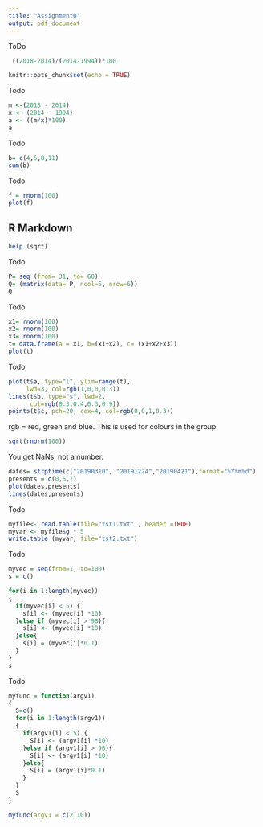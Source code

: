 ```yaml
---
title: "Assignment0"
output: pdf_document
---
```

ToDo
```r
 ((2018-2014)/(2014-1994))*100
```

```r
knitr::opts_chunk$set(echo = TRUE)
```

Todo
```r
m <-(2018 - 2014)
x <- (2014 - 1994)
a <- ((m/x)*100)
a
```
Todo 
```r
b= c(4,5,8,11)
sum(b)
```
Todo
```r
f = rnorm(100)
plot(f)
```

## R Markdown
```r
help (sqrt)

```

Todo 
```r
P= seq (from= 31, to= 60)
Q= (matrix(data= P, ncol=5, nrow=6))
Q
```
Todo
```r
x1= rnorm(100)
x2= rnorm(100)
x3= rnorm(100)
t= data.frame(a = x1, b=(x1+x2), c= (x1+x2+x3))
plot(t)
```

Todo
```r
plot(t$a, type="l", ylim=range(t),
     lwd=3, col=rgb(1,0,0,0.3))
lines(t$b, type="s", lwd=2,
      col=rgb(0.3,0.4,0.3,0.9))
points(t$c, pch=20, cex=4, col=rgb(0,0,1,0.3))
```


rgb = red, green and blue. This is used for colours in the group

```r
sqrt(rnorm(100))
```

You get NaNs, not a number.
```r
dates= strptime(c("20190310", "20191224","20190421"),format="%Y%m%d")
presents = c(0,5,7)
plot(dates,presents)
lines(dates,presents)
```

Todo
```r
myfile<- read.table(file="tst1.txt" , header =TRUE)
myvar <- myfile$g * 5
write.table (myvar, file="tst2.txt")
```

Todo
```r
myvec = seq(from=1, to=100)
s = c()

for(i in 1:length(myvec)) 
{
  if(myvec[i] < 5) {
    s[i] <- (myvec[i] *10)
  }else if (myvec[i] > 90){
    s[i] <- (myvec[i] *10)
  }else{
    s[i] = (myvec[i]*0.1)
  }
}
s
```
Todo 
```r
myfunc = function(argv1)
{
  S=c()
  for(i in 1:length(argv1)) 
  {
    if(argv1[i] < 5) {
      S[i] <- (argv1[i] *10)
    }else if (argv1[i] > 90){
      S[i] <- (argv1[i] *10)
    }else{
      S[i] = (argv1[i]*0.1)
    }
  }
  S
}

myfunc(argv1 = c(2:10))
```

